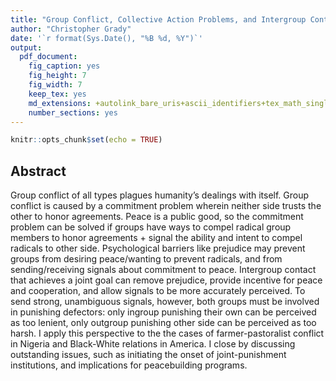 ```yaml
---
title: "Group Conflict, Collective Action Problems, and Intergroup Contact - Abstract"
author: "Christopher Grady"
date: '`r format(Sys.Date(), "%B %d, %Y")`'
output:
  pdf_document:
    fig_caption: yes
    fig_height: 7
    fig_width: 7
    keep_tex: yes
    md_extensions: +autolink_bare_uris+ascii_identifiers+tex_math_single_backslash
    number_sections: yes
---
```


```r
knitr::opts_chunk$set(echo = TRUE)
```

## Abstract

Group conflict of all types plagues humanity's dealings with itself.  Group conflict is caused by a commitment problem wherein neither side trusts the other to honor agreements.  Peace is a public good, so the commitment problem can be solved if groups have ways to compel radical group members to honor agreements + signal the ability and intent to compel radicals to other side.  Psychological barriers like prejudice may prevent groups from desiring peace/wanting to prevent radicals, and from sending/receiving signals about commitment to peace.  Intergroup contact that achieves a joint goal can remove prejudice, provide incentive for peace and cooperation, and allow signals to be more accurately perceived.  To send strong, unambiguous signals, however, both groups must be involved in punishing defectors: only ingroup punishing their own can be perceived as too lenient, only outgroup punishing other side can be perceived as too harsh.  I apply this perspective to the the cases of farmer-pastoralist conflict in Nigeria and Black-White relations in America.  I close by discussing outstanding issues, such as initiating the onset of joint-punishment institutions, and implications for peacebuilding programs.
